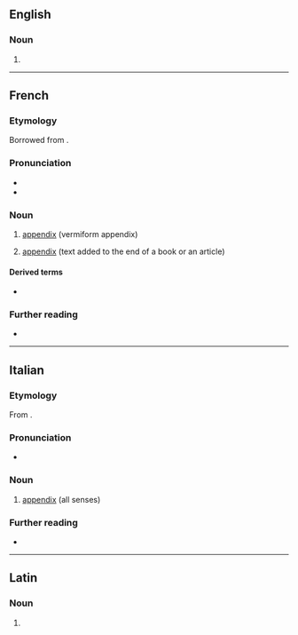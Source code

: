 ==English==

===Noun===
{{en-noun}}

# {{obs form|en|appendix}}

----

==French==
{{wikipedia|lang=fr}}

===Etymology===
Borrowed from {{bor|fr|la|appendix}}.

===Pronunciation===
* {{fr-IPA}}
* {{audio|fr|Fr-appendice.ogg|Audio}}

===Noun===
{{fr-noun|m}}

# {{lb|fr|anatomy}} [[appendix]] (vermiform appendix)
# [[appendix]] (text added to the end of a book or an article)

====Derived terms====
* {{l|fr|appendicite}}

===Further reading===
* {{R:TLFi}}

----

==Italian==

===Etymology===
From {{der|it|la|appendix}}.

===Pronunciation===
* {{hyphenation|it|ap|pen|dì|ce}}

===Noun===
{{it-noun|f}}

# [[appendix]] (all senses)

===Further reading===
* {{R:it:Treccani}}

----

==Latin==

===Noun===
{{la-noun-form|appendice}}

# {{inflection of|la|appendix||abl|s}}